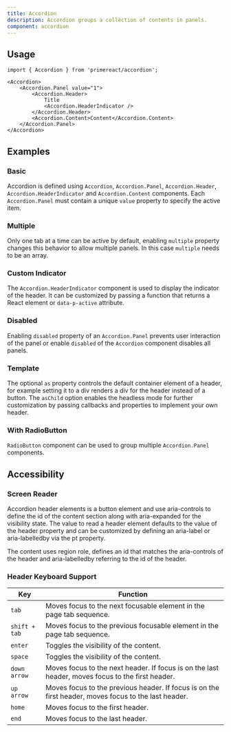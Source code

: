 ```yaml
---
title: Accordion
description: Accordion groups a collection of contents in panels.
component: accordion
---
```


## Usage

```tsx
import { Accordion } from 'primereact/accordion';
```

```tsx
<Accordion>
    <Accordion.Panel value="1">
        <Accordion.Header>
            Title
            <Accordion.HeaderIndicator />
        </Accordion.Header>
        <Accordion.Content>Content</Accordion.Content>
    </Accordion.Panel>
</Accordion>
```

## Examples

### Basic

Accordion is defined using `Accordion`, `Accordion.Panel`, `Accordion.Header`, `Accordion.HeaderIndicator` and `Accordion.Content` components. Each `Accordion.Panel` must contain a unique `value` property to specify the active item.

<DocComponentViewer name="accordion:basic-demo" />

### Multiple

Only one tab at a time can be active by default, enabling `multiple` property changes this behavior to allow multiple panels. In this case `multiple` needs to be an array.

<DocComponentViewer name="accordion:multiple-demo" />

### Custom Indicator

The `Accordion.HeaderIndicator` component is used to display the indicator of the header. It can be customized by passing a function that returns a React element or `data-p-active` attribute.

<DocComponentViewer name="accordion:custom-indicator-demo" />

### Disabled

Enabling `disabled` property of an `Accordion.Panel` prevents user interaction of the panel or enable `disabled` of the `Accordion` component disables all panels.

<DocComponentViewer name="accordion:disabled-demo" />

### Template

The optional `as` property controls the default container element of a header, for example setting it to a div renders a div for the header instead of a button. The `asChild` option enables the headless mode for further customization by passing callbacks and properties to implement your own header.

<DocComponentViewer name="accordion:template-demo" />

### With RadioButton

`RadioButton` component can be used to group multiple `Accordion.Panel` components.

<DocComponentViewer name="accordion:use-with-radiobutton" />

## Accessibility

### Screen Reader

Accordion header elements is a button element and use aria-controls to define the id of the content section along with aria-expanded for the visibility state. The value to read a header element defaults to the value of the header property and can be customized by defining an aria-label or aria-labelledby via the pt property.

The content uses region role, defines an id that matches the aria-controls of the header and aria-labelledby referring to the id of the header.

### Header Keyboard Support

| Key         | Function                                                                                             |
| ----------- | ---------------------------------------------------------------------------------------------------- |
| `tab`         | Moves focus to the next focusable element in the page tab sequence.                                  |
| `shift + tab` | Moves focus to the previous focusable element in the page tab sequence.                              |
| `enter`       | Toggles the visibility of the content.                                                               |
| `space`       | Toggles the visibility of the content.                                                               |
| `down arrow`  | Moves focus to the next header. If focus is on the last header, moves focus to the first header.     |
| `up arrow`    | Moves focus to the previous header. If focus is on the first header, moves focus to the last header. |
| `home`        | Moves focus to the first header.                                                                     |
| `end`         | Moves focus to the last header.                                                                      |
